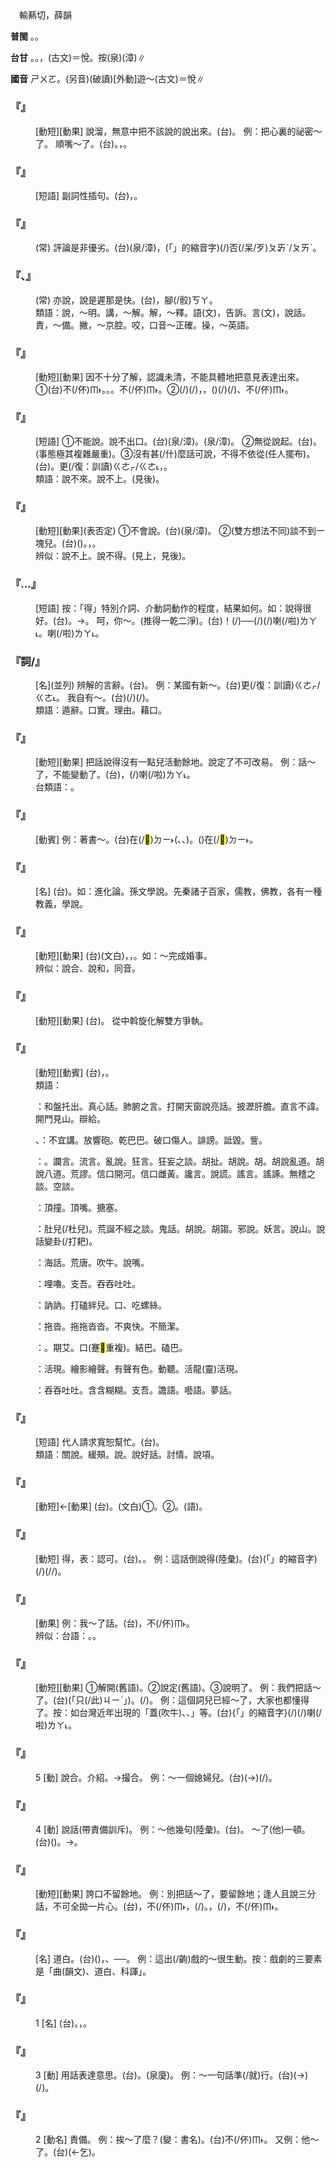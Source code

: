 
=={{ruby|說|ㄕㄨㄛ}}==

　輸爇切，薛韻

'''普閩''' {{ruby|(文)|ㄙㄨㄚㆵ}}。{{ruby|(白)|ㄙㆤㆷ}}。

'''台甘''' {{ruby|(文)|ㄙㄨㄚㆵ}}。{{ruby|(語)|ㄙㆤㆷ}}。{{ruby|(文)|ㄙㄨㆤ˪}}，{{ruby|遊|ㄧㄨˊ}}{{ruby|說|ㄙㄨㆤ˪}}{{ruby|。|ㄧㄚㆵ ͘}}(古文)＝悅。按{{ruby|：|ㄙㄜㆷ}}(泉){{ruby|。|ㄙㄨㆤㆷ}}(漳)∥

'''國音''' <rt>ㄕㄨㄛ</rt>。(另音)(破讀){{ruby|(文)|ㄕㄨㄟˋ}}[外動]遊～{{ruby|。|ㄩㄝˋ}}(古文)＝悅∥

    

==='''『{{ruby|說|ㄕㄨㄛ}}{{ruby|禿|ㄊㄨ}}{{ruby|嚕|ㄌㄨ}}』'''===
: [動短][動果] 說溜，無意中把不該說的說出來。(台){{ruby|漏|ㄌㄠ˪}}{{ruby|口|ㄎㄠˋ}}。 例：把心裏的祕密～了。 順嘴～了。(台){{ruby|無|ㆠㄜˊ}}{{ruby|意|ㄧ˪}}{{ruby|中|ㄉㄧㆲ}}{{ruby|煞|ㄙㄨㄚㆷ}}{{ruby|講|ㄍㆲˋ}}{{ruby|出|ㄘㄨㆵ}}{{ruby|來|·ㄌㄞˊ}}。{{ruby|一|ㄧㆵ}}{{ruby|直|ㄉㄧㆵ ͘}}{{ruby|講|ㄍㆲˋ}}，{{ruby|講|ㄍㆲˋ}}{{ruby|→|ㄍㆲ}}{{ruby|了|ㄌㄧㄠˋ}}{{ruby|煞|ㄙㄨㄚㆷ}}{{ruby|漏|ㄌㄠ˪}}{{ruby|口|ㄎㄠˋ}}{{ruby|去|ㄎㄧ˪}}。
    

==='''『{{ruby|說|ㄕㄨㄛ}}{{ruby|歸|ㄍㄨㄟ}}{{ruby|說|ㄕㄨㄛ}}』'''===
: [短語] 副詞性插句。(台){{ruby|講|ㄍㆲˋ}}，{{ruby|雖|ㄙㄨㄧ}}{{ruby|然|ㆢㄧㄢˊ/ㄌㄧㄢˊ}}{{ruby|是|ㄒㄧ˫}}{{ruby|按|ㄢ˪}}{{ruby|爾|ㄋㆤ}}{{ruby|講|ㄍㆲˋ}}。
    

==='''『{{ruby|說|ㄕㄨㄛ}}{{ruby|長|ㄔㄤˊ}}{{ruby|道|ㄉㄠˋ}}{{ruby|短|ㄉㄨㄢˇ}}』'''===
: (常) 評論是非優劣。(台){{ruby|批|ㄆㆤ/ㄆㄨㆤ}}(泉/漳){{ruby|評|ㄆㄧㄥˊ}}{{ruby|東|ㄉㄤ}}{{ruby|批|ㄆㆤ/ㄆㄨㆤ}}{{ruby|評|ㄆㄧㄥˊ}}{{ruby|西|ㄙㄞ}}，{{ruby|<mark>&#xffb50;</mark>|ㄐㄧㆵ}}(「{{ruby|此|ㄐㄧˋ}}{{ruby|一|ㄐㄧㆵ ͘}}」的縮音字)(/{{ruby|此|ㄐㄧㆵ}}){{ruby|個|ㆤˊ}}{{ruby|好|ㄏㄜˋ}}{{ruby|<mark>&#xf8fbe;</mark>|ㄏㄧㆵ}}{{ruby|個|ㆤˊ}}否(/呆/歹)<rt>ㄆㆮˋ/ㄆㄞˋ</rt>。
    

==='''『{{ruby|說|ㄕㄨㄛ}}{{ruby|時|ㄕˊ}}{{ruby|遲|ㄔˊ}}、{{ruby|那|ㄋㄚˇ}}{{ruby|時|ㄕˊ}}{{ruby|快|ㄎㄨㄞˋ}}』'''===
: (常) 亦說，說是遲那是快。(台){{ruby|喝|ㄏㄨㄚㆷ}}{{ruby|一|ㄐㄧㆵ ͘}}{{ruby|下|·ㆤ˫}}，{{ruby|<mark>&#xf8f6c;</mark>|ㄎㄧㄜㆷ}}{{ruby|起|·ㄎㄧˋ}}腳(/骹)<rt>ㄎㄚ</rt>{{ruby|走|ㄗㄠˋ}}。
:類語：說，～明。講，～解。解，～釋。語(文)，告訴。言(文)，說話。責，～備。撇，～京腔。咬，口音～正確。操，～英語。
:
    

==='''『{{ruby|說|ㄕㄨㄛ}}{{ruby|不|ㄅㄨˊ}}{{ruby|上|ㄕㄤˋ}}』'''===
: [動短][動果] 因不十分了解，認識未清，不能具體地把意見表達出來。①(台){{ruby|所|ㄙㆦˋ}}{{ruby|知|ㄗㄞ}}{{ruby|無|ㆠㄜˊ}}{{ruby|詳|ㄒㄧㆲˊ}}{{ruby|細|ㄙㄨㆤ˪/ㄙㆤ˪}}不(/伓)<rt>ㆬ˫</rt>{{ruby|知|ㄗㄞ}}{{ruby|<mark>&#xffa49;</mark>|ㆠㆤㆷ/ㆠㄨㆤㆷ ͘}}{{ruby|怎|ㄗㄨㆩˋ}}{{ruby|樣|ㄧㆧ˫/ㄧㆫ˫}}{{ruby|講|ㄍㆲˋ}}{{ruby|則|ㄐㄧㄚㆷ}}{{ruby|好|ㄏㄜˋ}}。{{ruby|講|ㄍㆲˋ}}{{ruby|→|ㄍㆲ}}{{ruby|<mark>&#xffa45;</mark>|ㆠㆤ˫/ㆠㄨㆤ˫}}{{ruby|出|ㄘㄨㆵ}}{{ruby|來|·ㄌㄞˊ}}。{{ruby|<mark>&#xffa45;</mark>|ㆠㆤ˫/ㆠㄨㆤ˫}}{{ruby|曉|ㄏㄧㄠˋ}}{{ruby|通|ㄊㄤ}}{{ruby|講|ㄍㆲˋ}}。不(/伓)<rt>ㆬ˫</rt>{{ruby|知|ㄗㄞ}}{{ruby|<mark>&#xffa49;</mark>|ㆠㆤㆷ/ㆠㄨㆤㆷ ͘}}{{ruby|對|ㄉㄨㆤ˪/ㄉㄨㄧ˪}}{{ruby|底|ㄉㄜˋ/ㄉㄨㆤˋ/ㄉㆤˋ}}{{ruby|位|ㄨㄧ˫}}{{ruby|講|ㄍㆲˋ}}{{ruby|→|ㄍㆲ}}{{ruby|起|·ㄎㄧˋ}}。②{{ruby|對|ㄉㄨㄧ˪}}{{ruby|某|ㆠㆦˋ}}{{ruby|一|ㄐㄧㆵ ͘}}{{ruby|項|ㄏㄤ˫}}{{ruby|載|ㄉㄞ˫}}(/{{ruby|戴|ㄉㄞ˪}}){{ruby|事|ㄐㄧ˪}}(/{{ruby|事|ㄉㄞ˫}}{{ruby|情|ㄐㄧ˪}})，{{ruby|認|ㆢㄧㄣ˫/ㄌㄧㄣ˫}}{{ruby|為|ㄨㄧ˫}}{{ruby|無|ㆠㄜˊ}}{{ruby|理|ㄌㄧˋ}}{{ruby|由|ㄧㄨˊ}}，{{ruby|<mark>&#xffa45;</mark>|ㆠㆤ˫/ㆠㄨㆤ˫}}{{ruby|信|ㄒㄧㄣ˪}}{{ruby|得|ㄉㄧㆵ}}({{ruby|感|ㄍㆰˋ}}{{ruby|覺|ㄍㄚㆶ}}){{ruby|免|ㆠㄧㄢˋ}}{{ruby|講|ㄍㆲˋ}}{{ruby|→|ㄍㆲ}}{{ruby|起|·ㄎㄧˋ}}{{ruby|<mark>&#xf8fbe;</mark>|ㄏㄧㆵ}}{{ruby|項|ㄏㄤ˫}}{{ruby|載|ㄉㄞ˫}}(/{{ruby|戴|ㄉㄞ˪}}){{ruby|事|ㄐㄧ˪}}(/{{ruby|事|ㄉㄞ˫}}{{ruby|情|ㄐㄧ˪}})、{{ruby|亦|ㄧㄚㆷ ͘}}不(/伓)<rt>ㆬ˫</rt>{{ruby|值|ㄉㄚㆵ ͘}}{{ruby|得|ㄉㄧㆵ}}{{ruby|講|ㄍㆲˋ}}。
    

==='''『{{ruby|說|ㄕㄨㄛ}}{{ruby|不|ㄅㄨˋ}}{{ruby|得|ㄉㄜˊ}}』'''===
: [短語] ①不能說。說不出口。(台){{ruby|<mark>&#xffa45;</mark>|ㆠㆤ˫/ㆠㄨㆤ˫}}(泉/漳){{ruby|使|ㄙㄞˋ}}{{ruby|講|ㄍㆲˋ}}{{ruby|得|ㄉㄧㆵ}}。{{ruby|講|ㄍㆲˋ}}{{ruby|→|ㄍㆲ}}{{ruby|<mark>&#xffa45;</mark>|ㆠㆤ˫/ㆠㄨㆤ˫}}(泉/漳){{ruby|得|ㄉㄧㆵ}}{{ruby|出|ㄘㄨㆵ}}{{ruby|嘴|ㄘㄨㄧ˪}}。 ②無從說起。(台){{ruby|<mark>&#xffa45;</mark>|ㆠㆤ˫/ㆠㄨㆤ˫}}{{ruby|曉|ㄏㄧㄠˋ}}{{ruby|得|ㄉㄧㆵ}}{{ruby|通|ㄊㄤ}}{{ruby|講|ㄍㆲˋ}}。(事態極其複雜嚴重)。③沒有甚(/什)麼話可說，不得不依從(任人擺布)。(台){{ruby|無|ㆠㄜˊ}}{{ruby|話|ㄨㆤ˫}}{{ruby|通|ㄊㄤ}}{{ruby|講|ㄍㆲˋ}}。更(/復：訓讀)<rt>ㄍㄜㆷ/ㄍㄜ˪</rt>{{ruby|講|ㄍㆲˋ}}{{ruby|亦|ㄧㄚㆷ ͘}}{{ruby|無|ㆠㄜˊ}}{{ruby|路|ㄌㆦ˫}}{{ruby|用|ㄧㄥ˫/ㄧㆲ˫}}，{{ruby|只|ㄐㄧˋ}}{{ruby|有|ㄨ˫}}{{ruby|據|ㄍㄨ˪/ㄍㄧ˪}}{{ruby|在|ㄗㄞ˫}}{{ruby|人|ㄌㄤˊ}}{{ruby|排|ㄅㄞˊ}}{{ruby|比|ㄅㄧˋ}}。
:類語：說不來。說不上。(見後)。
:
    

==='''『{{ruby|說|ㄕㄨㄛ}}{{ruby|不|ㄅㄨˋ}}{{ruby|來|ㄌㄞˊ}}』'''===
: [動短][動果](表否定) ①不會說。(台){{ruby|<mark>&#xffa45;</mark>|ㆠㆤ˫/ㆠㄨㆤ˫}}(泉/漳){{ruby|曉|ㄏㄧㄠˋ}}{{ruby|講|ㄍㆲˋ}}。 ②(雙方想法不同)談不到一塊兒。(台)({{ruby|講|ㄍㆲˋ}}){{ruby|<mark>&#xffa45;</mark>|ㆠㆤ˫/ㆠㄨㆤ˫}}{{ruby|合|ㄏㄚㆷ ͘}}。{{ruby|講|ㄍㆲˋ}}{{ruby|→|ㄍㆲ}}{{ruby|無|ㆠㄜˊ}}{{ruby|話|ㄨㆤ˫}}，{{ruby|無|ㆠㄜˊ}}{{ruby|話|ㄨㆤ˫}}{{ruby|講|ㄍㆲˋ}}。
:辨似：說不上。說不得。(見上，見後)。
:
    

==='''『{{ruby|說|ㄕㄨㄛ}}{{ruby|得|ㄉㄜ}}…{{ruby|好|ㄏㄠˇ}}』'''===
: [短語] 按：「得」特別介詞、介動詞動作的程度，結果如何。如：說得很好。(台){{ruby|講|ㄍㆲˋ}}{{ruby|→|ㄍㆲ}}{{ruby|去|ㄎㄧ˪}}{{ruby|誠|ㄐㄧㆩˊ}}{{ruby|好|ㄏㄜˋ}}。→{{ruby|誠|ㄐㄧㆩˊ}}{{ruby|<mark>&#xffa55;</mark>|ㆣㄠˊ}}{{ruby|講|ㄍㆲˋ}}。 呵，你{{ruby|倒|ㄉㄠˋ}}～。(推得一乾二淨)。(台){{ruby|<mark>&#xf91af;</mark>|ㆣㄨㄚ˪}}！{{ruby|汝|ㄌㄧˋ}}{{ruby|句|ㄍㄨㆷ ͘}}{{ruby|講|ㄍㆲˋ}}{{ruby|→|ㄍㆲ}}{{ruby|去|ㄎㄧ˪}}{{ruby|真|ㄐㄧㄣ}}{{ruby|好|ㄏㄜˋ}}{{ruby|聽|ㄊㄧㆩ}}(/{{ruby|真|ㄐㄧㄣ}}{{ruby|<mark>&#xffad0;</mark>|ㄙㄨㄧˋ}}{{ruby|氣|ㄎㄨㄧ˪}})──{{ruby|攏|ㄌㆲˋ}}{{ruby|無|ㆠㄜˊ}}{{ruby|汝|ㄌㄧˋ}}{{ruby|丌|ㆤ}}{{ruby|載|ㄉㄞ˫}}(/{{ruby|戴|ㄉㄞ˪}}){{ruby|事|ㄐㄧ˪}}(/{{ruby|事|ㄉㄞ˫}}{{ruby|情|ㄐㄧ˪}})喇(/啦)<rt>ㄌㄚ˪</rt>。{{ruby|無|ㆠㄜˊ}}{{ruby|責|ㄐㄧㆤㆶ}}{{ruby|任|ㆢㄧㆬ˫/ㄌㄧㆬ˫}}喇(/啦)<rt>ㄌㄚ˪</rt>。
    

==='''『{{ruby|說|ㄕㄨㄛ}}詞/{{ruby|辭|ㄘˊ}}』'''===
: [名](並列) 辨解的言辭。(台){{ruby|做|ㄗㄨㆤ˪/ㄗㄜ˪}}{{ruby|理|ㄌㄧˋ}}{{ruby|由|ㄧㄨˊ}}{{ruby|丌|ㆤ}}{{ruby|話|ㄨㆤ˫}}。 例：某國有新～。(台){{ruby|某|ㆠㆦˋ}}{{ruby|一|ㄐㄧㆵ ͘}}{{ruby|國|ㄍㆦㆶ}}{{ruby|又|ㄧㄨ˫}}更(/復：訓讀)<rt>ㄍㄜㆷ/ㄍㄜ˪</rt>{{ruby|有|ㄨ˫}}{{ruby|新|ㄒㄧㄣ}}{{ruby|丌|ㆤ}}{{ruby|辯|ㄅㄧㄢ˫}}{{ruby|解|ㄍㄞˋ}}。 我自有～。(台){{ruby|我|ㆣㄨㄚˋ}}{{ruby|自|ㄗㄨ˫}}{{ruby|然|ㆢㄧㄢˊ/ㄌㄧㄢˊ}}{{ruby|有|ㄨ˫}}{{ruby|話|ㄨㆤ˫}}(/{{ruby|理|ㄌㄧˋ}}{{ruby|由|ㄧㄨˊ}}){{ruby|通|ㄊㄤ}}{{ruby|辯|ㄅㄧㄢ˫}}{{ruby|解|ㄍㄞˋ}}(/{{ruby|通|ㄊㄤ}}{{ruby|合|ㄍㄚㆴ}}{{ruby|伊|ㄧ}}{{ruby|辯|ㄅㄧㄢ˫}})。
:類語：遁辭。口實。理由。藉口。
:
    

==='''『{{ruby|說|ㄕㄨㄛ}}{{ruby|死|ㄙˇ}}』'''===
: [動短][動果] 把話說得沒有一點兒活動餘地。說定了不可改易。 例：話～了，不能變動了。(台){{ruby|話|ㄨㆤ˫}}，{{ruby|講|ㄍㆲˋ}}{{ruby|→|ㄍㆲ}}{{ruby|定|ㄉㄧㆩ˫}}{{ruby|著|ㄉㄧㄜㆷ ͘}}(/{{ruby|扑|ㄆㄚㆷ}}{{ruby|死|ㄒㄧˋ}}{{ruby|結|ㄍㄚㆵ}}){{ruby|<mark>&#xffa45;</mark>|ㆠㆤ˫/ㆠㄨㆤ˫}}{{ruby|改|ㄍㄞˋ}}{{ruby|得|ㄉㄧㆵ}}喇(/啦)<rt>ㄌㄚ˪</rt>。
:台類語：{{ruby|結|ㄍㄧㄚㆵ}}{{ruby|死|ㄒㄧˋ}}{{ruby|豬|ㄉㄨ/ㄉㄧ}}{{ruby|仔|ㄚ}}{{ruby|價|ㄍㆤ˪}}。
:
    

==='''『{{ruby|立|ㄌㄧˋ}}{{ruby|說|ㄕㄨㄛ}}』'''===
: [動賓] 例：著書～。(台)在(/<mark>&#xf9853;</mark>)<rt>ㄉㄧ˫</rt>{{ruby|著|ㄉㄨ˪}}{{ruby|作|ㄗㆦㆶ}}{{ruby|中|ㄉㄧㆲ}}{{ruby|創|ㄘㆲ˪}}{{ruby|始|ㄒㄧˋ}}{{ruby|一|ㄐㄧㆵ ͘}}{{ruby|種|ㄐㄧㆲˋ}}{{ruby|新|ㄒㄧㄣ}}{{ruby|丌|ㆤ}}{{ruby|學|ㄏㄚㆶ ͘}}{{ruby|說|ㄙㄨㄚㆵ}}({{ruby|主|ㄗㄨˋ}}{{ruby|張|ㄉㄧㆧ/ㄉㄧㆫ}}、{{ruby|理|ㄌㄧˋ}}{{ruby|論|ㄌㄨㄣ˫}}、{{ruby|思|ㄙㄨ˪}}{{ruby|想|ㄒㄧㆲˋ}}{{ruby|體|ㄊㆤˋ}}{{ruby|系|ㄏㆤ˫}})。{{ruby|將|ㄐㄧㆲ}}{{ruby|一|ㄐㄧㆵ ͘}}{{ruby|種|ㄐㄧㆲˋ}}{{ruby|新|ㄒㄧㄣ}}{{ruby|丌|ㆤ}}{{ruby|見|ㄍㄧㄢ˪}}{{ruby|解|ㄍㄞˋ}}({{ruby|思|ㄙㄨ˫}}{{ruby|想|ㄒㄧㆲˋ}})在(/<mark>&#xf9853;</mark>)<rt>ㄉㄧ˫</rt>{{ruby|著|ㄉㄨ˪}}{{ruby|作|ㄗㆦㆶ}}{{ruby|中|ㄉㄧㆲ}}{{ruby|表|ㄅㄧㄠˋ}}{{ruby|達|ㄉㄚㆵ ͘}}{{ruby|出|ㄘㄨㆵ}}{{ruby|來|·ㄌㄞˊ}}。
    

==='''『{{ruby|學|ㄒㄩㄝˊ}}{{ruby|說|ㄕㄨㄛ}}』'''===
: [名] (台){{ruby|有|ㄨ˫}}{{ruby|系|ㄏㆤ˫}}{{ruby|統|ㄊㆲˋ}}{{ruby|丌|ㆤ}}{{ruby|學|ㄏㄚㆶ ͘}}{{ruby|術|ㄙㄨㆵ ͘}}{{ruby|理|ㄌㄧˋ}}{{ruby|論|ㄌㄨㄣ˫}}。如：進化論。孫文學說。先秦諸子百家，儒教，佛教，各有一種教義，學說。
:
    

==='''『{{ruby|說|ㄕㄨㄛ}}{{ruby|合|ㄏㄜˊ}}』'''===
: [動短][動果] (台){{ruby|撮|ㄘㄨㄚㆵ}}{{ruby|合|ㄏㄚㆴ ͘}}(文白)，{{ruby|從|ㄐㄧㆲˊ}}{{ruby|中|ㄉㄧㆲ}}{{ruby|連|ㄌㄧㄢˊ}}{{ruby|絡|ㄌㆦㆶ ͘}}，{{ruby|介|ㄍㄞ˪}}{{ruby|紹|ㄒㄧㄠ˫}}{{ruby|促|ㄑㄧㆦㆶ}}{{ruby|成|ㄒㄧㄥˊ}}{{ruby|一|ㄐㄧㆵ ͘}}{{ruby|件|ㄍㄧㆩ˫}}{{ruby|事|ㄙㄨ˫}}。如：～完成婚事。
:辨似：說合、說和，同音。
:
    

==='''『{{ruby|說|ㄕㄨㄛ}}{{ruby|和|ㄏㄜˊ}}』'''===
: [動短][動果] (台){{ruby|講|ㄍㆲˋ}}{{ruby|和|ㄏㄜˊ}}。 從中斡旋化解雙方爭執。
    

==='''『{{ruby|說|ㄕㄨㄛ}}{{ruby|話|ㄏㄨㄚˋ}}』'''===
: [動短][動賓] (台){{ruby|講|ㄍㆲˋ}}{{ruby|→|ㄍㆲ}}{{ruby|話|ㄨㆤ˫}}，{{ruby|發|ㄏㄨㄚㆵ}}{{ruby|言|ㆣㄧㄢˊ}}。
:類語：
:
:{{ruby|順|ㄕㄨㄣˋ}}{{ruby|利|ㄌㄧˋ}}{{ruby|美|ㄇㄟˇ}}{{ruby|好|ㄏㄠˇ}}{{ruby|的|ㄉㄜ}}：和盤托出。真心話。肺腑之言。打開天窗說亮話。披瀝肝膽。直言不諱。開門見山。辯給。
:
:{{ruby|不|ㄅㄨˋ}}{{ruby|宜|ㄧˊ}}、{{ruby|拙|ㄓㄨㄛˊ}}{{ruby|劣|ㄌㄧㄝˋ}}{{ruby|的|ㄉㄜ}}：不宜講。放響砲。乾巴巴。破口傷人。誹謗。詆毀。訾。
:
:{{ruby|亂|ㄌㄨㄢˋ}}{{ruby|說|ㄕㄨㄛ}}：{{ruby|怓|ㄋㄠˊ}}。讕言。流言。亂說。狂言。狂妄之談。胡扯。胡說。胡{{ruby|謅|ㄗㄡ}}。胡說亂道。胡說八道。荒謬。信口開河。信口雌黃。讒言。說謊。謠言。謠諑。無稽之談。空談。
:
:{{ruby|說|ㄕㄨㄛ}}{{ruby|話|ㄏㄨㄚˋ}}{{ruby|使|ㄕˇ}}{{ruby|人|ㄖㄣˊ}}{{ruby|生|ㄕㄥ}}{{ruby|氣|ㄑㄧˋ}}：頂撞。頂嘴。搪塞。
:
:{{ruby|不|ㄅㄨˊ}}{{ruby|正|ㄓㄥˋ}}{{ruby|的|ㄉㄜ}}{{ruby|說|ㄕㄨㄛ}}{{ruby|話|ㄏㄨㄚˋ}}：肚{{ruby|轉|ㄓㄨㄢˇ}}兒(/杜{{ruby|撰|ㄓㄨㄢˋ}}兒)。荒誕不經之談。鬼話。胡說。胡謅。邪說。妖言。說山。說話變卦(/打耙)。
:
:{{ruby|說|ㄕㄨㄛ}}{{ruby|大|ㄉㄚˋ}}{{ruby|話|ㄏㄨㄚˋ}}：海話。荒唐。吹牛。說嘴。
:
:{{ruby|說|ㄕㄨㄛ}}{{ruby|話|ㄏㄨㄚˋ}}{{ruby|不|ㄅㄨˋ}}{{ruby|清|ㄑㄧㄥ}}{{ruby|楚|ㄔㄨˇ}}：哩嚕。支吾。吞吞吐吐。
:
:{{ruby|說|ㄕㄨㄛ}}{{ruby|話|ㄏㄨㄚˋ}}{{ruby|不|ㄅㄨˋ}}{{ruby|流|ㄌㄧㄡˊ}}{{ruby|利|ㄌㄧˋ}}：訥訥。打磕絆兒。口{{ruby|吃|ㄐㄧˊ}}、吃螺絲。
:
:{{ruby|說|ㄕㄨㄛ}}{{ruby|話|ㄏㄨㄚˋ}}{{ruby|拖|ㄊㄨㄛ}}{{ruby|泥|ㄋㄧˊ}}{{ruby|帶|ㄉㄞˋ}}{{ruby|水|ㄕㄨㄟˇ}}：拖沓。拖拖沓沓。不爽快。不簡潔。
:
:{{ruby|說|ㄕㄨㄛ}}{{ruby|話|ㄏㄨㄚˋ}}{{ruby|困|ㄎㄨㄣˋ}}{{ruby|難|ㄋㄢˊ}}：{{ruby|吶|ㄋㄚˋ}}{{ruby|吶|ㄋㄚˋ}}。{{ruby|期|ㄑㄧˊ}}期{{ruby|艾|ㄞˋ}}艾。口{{ruby|吃|ㄐㄧˊ}}(蹇<mark>&#xf9359;</mark>重複)。結巴。磕巴。
:
:{{ruby|說|ㄕㄨㄛ}}{{ruby|話|ㄏㄨㄚˋ}}{{ruby|生|ㄕㄥ}}{{ruby|動|ㄉㄨㄥˋ}}：活現。繪影繪聲。有聲有色。動聽。活龍(靈)活現。
:
:{{ruby|說|ㄕㄨㄛ}}{{ruby|話|ㄏㄨㄚˋ}}{{ruby|含|ㄏㄢˊ}}{{ruby|糊|ㄏㄨˊ}}：吞吞吐吐。含含糊糊。支吾。譫語。囈語。夢話。
:
    

==='''『{{ruby|說|ㄕㄨㄛ}}{{ruby|情|ㄑㄧㄥˊ}}』'''===
: [短語] 代人請求寬恕幫忙。(台){{ruby|講|ㄍㆲˋ}}{{ruby|→|ㄍㆲ}}{{ruby|情|ㄐㄧㄥˊ}}。
:類語：關說。緩頰。{{ruby|遮|ㄓㄜˇ}}說。說好話。討情。說項。
:
    

==='''『{{ruby|說|ㄕㄨㄛ}}{{ruby|明|ㄇㄧㄥˊ}}』'''===
: [動短]←[動果] (台){{ruby|說|ㄙㄨㄚㆵ}}{{ruby|明|ㆠㄧㄥˊ}}。(文白)①{{ruby|講|ㄍㆲˋ}}{{ruby|→|ㄍㆲ}}{{ruby|清|ㄑㄧㄥ}}{{ruby|楚|ㄘㄜˋ}}。②{{ruby|說|ㄙㄨㆤㆷ}}{{ruby|明|ㆠㄧㄥˊ}}。(語){{ruby|講|ㄍㄤˋ}}{{ruby|解|ㄍㄞˋ}}。
    

==='''『{{ruby|說|ㄕㄨㄛ}}{{ruby|得|ㄉㄜˊ}}』'''===
: [動短] 得，表：認可。(台){{ruby|會|ㄨㆤ˫/ㆤ˫}}{{ruby|講|ㄍㆲˋ}}{{ruby|得|ㄉㄧㆵ}}。{{ruby|通|ㄊㄤ}}{{ruby|講|ㄍㆲˋ}}。 例：這話倒說得(陸彙)。(台){{ruby|<mark>&#xffb50;</mark>|ㄐㄧㆵ}}(「{{ruby|此|ㄐㄧˋ}}{{ruby|一|ㄐㄧㆵ ͘}}」的縮音字)(/{{ruby|此|ㄐㄧㆵ}}){{ruby|號|ㄏㄜ˫}}{{ruby|話|ㄨㆤ˫}}{{ruby|卻|ㄎㄧㆦㆶ}}{{ruby|是|ㄒㄧ˫}}{{ruby|會|ㄨㆤ˫/ㆤ˫}}{{ruby|講|ㄍㆲˋ}}{{ruby|得|ㄉㄧㆵ}}(/{{ruby|通|ㄊㄤ}}{{ruby|講|ㄍㆲˋ}}{{ruby|出|ㄘㄨㆵ}}{{ruby|來|·ㄌㄞˊ}}/{{ruby|講|ㄍㆲˋ}}{{ruby|出|ㄘㄨㆵ}}{{ruby|來|·ㄌㄞˊ}}{{ruby|無|ㆠㄜˊ}}{{ruby|要|ㄧㄠ˪}}{{ruby|緊|ㄍㄧㄣˋ}})。
    

==='''『{{ruby|說|ㄕㄨㄛ}}{{ruby|溜|ㄌㄧㄡ}}』'''===
: [動果] 例：我～了話。(台){{ruby|我|ㆣㄨㄚˋ}}{{ruby|講|ㄍㆲˋ}}{{ruby|→|ㄍㆲ}}{{ruby|了|ㄌㄧㄠˋ}}{{ruby|漏|ㄌㄠ˪}}{{ruby|口|ㄎㄠˋ}}{{ruby|去|ㄎㄧ˪}}，{{ruby|連|ㄌㄧㄢˊ}}不(/伓)<rt>ㆬ˫</rt>{{ruby|通|ㄊㄤ}}{{ruby|講|ㄍㆲˋ}}{{ruby|丌|ㆤ}}{{ruby|話|ㄨㆤ˫}}{{ruby|煞|ㄙㄨㄚㆷ}}{{ruby|講|ㄍㆲˋ}}{{ruby|→|ㄍㆲ}}{{ruby|講|ㄍㆲˋ}}{{ruby|出|ㄘㄨㆵ}}{{ruby|來|·ㄌㄞˊ}}。
:辨似：台語：{{ruby|講|ㄍㆲˋ}}{{ruby|→|ㄍㆲ}}{{ruby|了|ㄌㄧㄠˋ}}{{ruby|漏|ㄌㄠ˪}}{{ruby|溝|ㄍㄠ}}。{{ruby|應|ㄧㄥ˪}}{{ruby|該|ㄍㄞ}}{{ruby|愛|ㄞ˪}}{{ruby|講|ㄍㆲˋ}}{{ruby|丌|ㆤ}}{{ruby|話|ㄨㆤ˫}}{{ruby|無|ㆠㄜˊ}}{{ruby|講|ㄍㆲˋ}}{{ruby|著|ㄉㄧㄜㆷ ͘}}。
:
    

==='''『{{ruby|說|ㄕㄨㄛ}}{{ruby|開|ㄎㄞ}}』'''===
: [動短][動果] ①解開(舊語)。②說定(舊語)。③說明了。 例：我們把話～了。(台){{ruby|咱|ㄌㄢˋ}}{{ruby|將|ㄐㄧㆲ}}{{ruby|<mark>&#xffacb;</mark>|ㄗㆤ}}(「只(/此)<rt>ㄐㄧˋ</rt>」{{ruby|個|ㆤˊ}}){{ruby|話|ㄨㆤ˫}}{{ruby|講|ㄍㆲˋ}}{{ruby|→|ㄍㆲ}}{{ruby|分|ㄏㄨㄣ}}{{ruby|明|ㆠㄧㄥˊ}}。{{ruby|是|ㄒㄧ˫}}{{ruby|講|ㄍㆲˋ}}{{ruby|→|ㄍㆲ}}{{ruby|一|ㄐㄧㆵ ͘}}{{ruby|個|ㆤˊ}}{{ruby|新|ㄒㄧㄣ}}{{ruby|名|ㆠㄧㄥˊ}}{{ruby|詞|ㄙㄨˊ}}{{ruby|新|ㄒㄧㄣ}}{{ruby|丌|ㆤ}}{{ruby|講|ㄍㆲˋ}}{{ruby|法|ㄏㄨㄚㆵ}}{{ruby|流|ㄌㄧㄨˊ}}{{ruby|行|ㄏㄧㄥ˫}}(/{{ruby|普|ㄆㆦˋ}}{{ruby|及|ㄍㄧㆴ ͘}})。 例：這個詞兒已經～了，大家也都懂得了。按：如台灣近年出現的「蓋(吹牛)、{{ruby|糗|ㄑㄧㄡˇ}}、{{ruby|當|ㄉㄤˋ}}」等。(台){{ruby|<mark>&#xffb50;</mark>|ㄐㄧㆵ}}{「{{ruby|此|ㄐㄧˋ}}{{ruby|一|ㄐㄧㆵ ͘}}」的縮音字}(/{{ruby|此|ㄐㄧㆵ}}){{ruby|個|ㆤˊ}}{{ruby|新|ㄒㄧㄣ}}{{ruby|詞|ㄙㄨˊ}}(/{{ruby|講|ㄍㆲˋ}}{{ruby|→|ㄍㆲ}}{{ruby|法|ㄏㄨㄚㆵ}}){{ruby|一|ㄐㄧㆵ ͘}}{{ruby|嘴|ㄘㄨㄧ˪}}{{ruby|傳|ㄊㄨㄢˊ}}{{ruby|一|ㄐㄧㆵ ͘}}{{ruby|舌|ㄐㄧㆷ ͘}}{{ruby|亦|ㄧㄚㆷ ͘}}{{ruby|著|ㄉㄧㄜㆷ ͘}}{{ruby|大|ㄉㄞ˫}}{{ruby|家|ㄍㆤ}}{{ruby|攏|ㄌㆲˋ}}{{ruby|識|ㄅㄚㆵ/ㆠㄚㆵ}}喇(/啦)<rt>ㄌㄚ˪</rt>。
    

==='''『{{ruby|說|ㄕㄨㄛ}}』'''===
:5  [動] 說合。介紹。→撮合。 例：～一個媳婦兒。(台){{ruby|講|ㄍㆲˋ}}{{ruby|→|ㄍㆲ}}({{ruby|介|ㄍㄞ˪}}{{ruby|紹|ㄒㄧㄠ˫}}→{{ruby|做|ㄗㄨㆤ˪/ㄗㄜ˪}}){{ruby|一|ㄐㄧㆵ ͘}}{{ruby|個|ㆤˊ}}{{ruby|新|ㄒㄧㄣ}}{{ruby|婦|ㄅㄨ˫}}(/{{ruby|親|ㄑㄧㄣ}}{{ruby|情|ㄐㄧㆩˊ}})。
    

==='''『{{ruby|說|ㄕㄨㄛ}}』'''===
:4  [動] 說話(帶責備訓斥)。 例：～他幾句(陸彙)。(台){{ruby|講|ㄍㆲˋ}}{{ruby|→|ㄍㆲ}}{{ruby|伊|ㄧ}}{{ruby|幾|ㄍㄨㄧˋ}}{{ruby|句|ㄍㄨ˪}}{{ruby|仔|ㄚ}}。 ～了(他)一頓。(台)({{ruby|加|ㄍㄚ˫}}{{ruby|伊|ㄧ}}){{ruby|罵|ㄇㄚ˫/ㄇㆤ˫}}{{ruby|一|ㄐㄧㆵ ͘}}{{ruby|下|·ㆤ˫}}。→{{ruby|伊|ㄧ}}{{ruby|付|ㄏㆦ˫}}{{ruby|我|ㆣㄨㄚˋ}}{{ruby|罵|ㄇㄚ˫/ㄇㆤ˫}}。
    

==='''『{{ruby|說|ㄕㄨㄛ}}{{ruby|滿|ㄇㄢˇ}}』'''===
: [動短][動果] 誇口不留餘地。 例：別把話～了，要留餘地；逢人且說三分話，不可全拋一片心。(台){{ruby|話|ㄨㆤ˫}}，不(/伓)<rt>ㆬ˫</rt>{{ruby|通|ㄊㄤ}}{{ruby|講|ㄍㆲˋ}}{{ruby|→|ㄍㆲ}}{{ruby|盡|ㄐㄧㄣ˫}}{{ruby|磅|ㄅㆲ˫}}，{{ruby|著|ㄉㄧㄜㆷ}}(/{{ruby|都|ㄉㄜ˫}}){{ruby|留|ㄌㄠˊ}}{{ruby|後|ㄠ˫}}{{ruby|步|ㄅㆦ˫}}。{{ruby|話|ㄨㆤ˫}}，{{ruby|講|ㄍㆲˋ}}{{ruby|→|ㄍㆲ}}{{ruby|三|ㄙㆩ}}{{ruby|分|ㄏㄨㄣ}}{{ruby|著|ㄉㄧㄜㆷ}}(/{{ruby|都|ㄉㄜ˫}}){{ruby|好|ㄏㄜˋ}}，不(/伓)<rt>ㆬ˫</rt>{{ruby|通|ㄊㄤ}}{{ruby|剖|ㄆㄨㄚ˪}}{{ruby|腹|ㄅㄚㆶ}}{{ruby|付|ㄏㆦ˫}}{{ruby|人|ㄌㄤˊ}}{{ruby|看|ㄎㄨㆩ˪}}。
    

==='''『{{ruby|說|ㄕㄨㄛ}}{{ruby|白|ㄅㄞˊ}}』'''===
: [名] 道白。(台)({{ruby|戲|ㄏㄧ˪}}{{ruby|曲|ㄎㄧㆤㆶ}}{{ruby|內|ㄌㄞ˫}}{{ruby|面|ㆠㄧㄣ˫}}{{ruby|丌|ㆤ}}){{ruby|對|ㄉㄨㄧ˪}}{{ruby|白|ㄅㆤㆷ ͘}}，{{ruby|對|ㄉㄨㄧ˪}}{{ruby|答|ㄉㄚㆴ}}、{{ruby|會|ㄏㄨㆤ˫}}{{ruby|話|ㄨㆤ˫}}──。 例：這出(/齣)戲的～很生動。按：戲劇的三要素是「曲(韻文)、道白、科諢」。
    

==='''『{{ruby|說|ㄕㄨㄛ}}』'''===
:1  [名] (台){{ruby|學|ㄏㄚㆶ ͘}}{{ruby|說|ㄙㄨㄚㆵ}}。{{ruby|主|ㄗㄨˋ}}{{ruby|張|ㄉㄧㆧ/ㄉㄧㆫ}}，{{ruby|講|ㄍㆲˋ}}{{ruby|→|ㄍㆲ}}{{ruby|法|ㄏㄨㄚㆵ}}。
    

==='''『{{ruby|說|ㄕㄨㄛ}}』'''===
:3  [動] 用話表達意思。(台){{ruby|講|ㄍㆲˋ}}。{{ruby|說|ㄙㄜㆷ/ㄙㆤㆷ}}(泉廈)。 例：～一句話準(/就)行。(台){{ruby|講|ㄍㆲˋ}}{{ruby|→|ㄍㆲ}}{{ruby|一|ㄐㄧㆵ ͘}}{{ruby|句|ㄍㄨ˪}}{{ruby|話|ㄨㆤ˫}}(→{{ruby|出|ㄘㄨㆵ}}{{ruby|一|ㄐㄧㆵ ͘}}{{ruby|個|ㆣㆤˊ/ㆤˊ}}{{ruby|嘴|ㄘㄨㄧ˪}}){{ruby|一|ㄧㆵ}}{{ruby|定|ㄉㄧㄥ˫}}{{ruby|著|ㄉㄧㄜㆷ}}(/{{ruby|都|ㄉㄜ˫}}){{ruby|會|ㄨㆤ˫/ㆤ˫}}{{ruby|用|ㄧㄥ˫/ㄧㆲ˫}}{{ruby|得|ㄉㄧㆵ}}。
    

==='''『{{ruby|說|ㄕㄨㄛ}}』'''===
:2  [動名] 責備。 例：挨～了麼？({{ruby|蛻|ㄕㄨㄟˋ}}變：書名)。(台){{ruby|被|ㄅㄧ˫}}{{ruby|人|ㄌㄤˊ}}{{ruby|罵|ㄇㆤ˫/ㄇㄚ˫}}{{ruby|是|ㄒㄧ˫}}不(/伓)<rt>ㆬ˫</rt>{{ruby|→|·ㆬ˫}}。 又例：他{{ruby|挨|ㄞ}}～了。(台){{ruby|伊|ㄧ}}{{ruby|去|ㄎㄧ˪}}(←乞){{ruby|付|ㄏㆦ˫}}{{ruby|人|ㄌㄤˊ}}{{ruby|罵|ㄇㄚ˫/ㄇㆤ˫}}。
    
